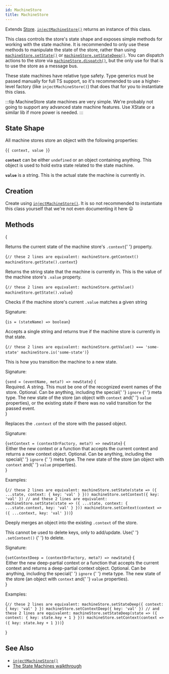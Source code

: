 ```yaml
---
id: MachineStore
title: MachineStore
---
```



Extends [Store](../../api/classes/Store). [`injectMachineStore()`](injectMachineStore) returns an instance of this class.

This class controls the store's state shape and exposes simple methods for working with the state machine. It is recommended to only use these methods to manipulate the state of the store, rather than using [`machineStore.setState()`](../../api/classes/Store#setstate) or [`machineStore.setStateDeep()`](../../api/classes/Store#setstatedeep). You can dispatch actions to the store via [`machineStore.dispatch()`](../../api/classes/Store#dispatch), but the only use for that is to use the store as a message bus.

These state machines have relative type safety. Type generics must be passed manually for full TS support, so it's recommended to use a higher-level factory (like `injectMachineStore()`) that does that for you to instantiate this class.

:::tip
MachineStore state machines are very simple. We're probably not going to support any advanced state machine features. Use XState or a similar lib if more power is needed.
:::

## State Shape

All machine stores store an object with the following properties:

<Ts>{`{ context, value }`}</Ts>

**`context`** can be either `undefined` or an object containing anything. This object is used to hold extra state related to the state machine.

**`value`** is a string. This is the actual state the machine is currently in.

## Creation

Create using [`injectMachineStore()`](injectMachineStore). It is so not recommended to instantiate this class yourself that we're not even documenting it here 😛

## Methods

{<Legend>
  <Item name="getContext">
    <p>
      Returns the current state of the machine store's <code>.context</code>{' '}
      property.
    </p>
    <Ts>{`// these 2 lines are equivalent:
machineStore.getContext()
machineStore.getState().context`}</Ts>
  </Item>
  <Item name="getValue">
    <p>
      Returns the string state that the machine is currently in. This is the
      value of the machine store's <code>.value</code> property.
    </p>
    <Ts>{`// these 2 lines are equivalent:
machineStore.getValue()
machineStore.getState().value`}</Ts>
  </Item>
  <Item name="is">
    <p>
      Checks if the machine store's current <code>.value</code> matches a given
      string
    </p>
    <p>Signature:</p>
    <Ts>{`is = (stateName) => boolean`}</Ts>
    <p>
      Accepts a single string and returns true if the machine store is currently
      in that state.
    </p>
    <Ts>{`// these 2 lines are equivalent:
machineStore.getValue() === 'some-state'
machineStore.is('some-state')`}</Ts>
  </Item>
  <Item name="send">
    <p>This is how you transition the machine to a new state.</p>
    <p>Signature:</p>
    <Ts>{`send = (eventName, meta?) => newState`}</Ts>
    {<Legend>
      <Item name="eventName">
        Required. A string. This must be one of the recognized event names of
        the store.
      </Item>
      <Item name="meta">
        Optional. Can be anything, including the special{' '}
        <Link to="../../api/utils/zeduxTypes#ignore">
          <code>ignore</code>
        </Link>{' '}
        meta type.
      </Item>
      <Item name="Returns">
        The new state of the store (an object with <code>context</code> and{' '}
        <code>value</code> properties), or the existing state if there was no
        valid transition for the passed event.
      </Item>
    </Legend>}
  </Item>
  <Item name="setContext">
    <p>
      Replaces the <code>.context</code> of the store with the passed object.
    </p>
    <p>Signature:</p>
    <Ts>{`setContext = (contextOrFactory, meta?) => newState`}</Ts>
    {<Legend>
      <Item name="contextOrFactory">
        Either the new context or a function that accepts the current context
        and returns a new context object.
      </Item>
      <Item name="meta">
        Optional. Can be anything, including the special{' '}
        <Link to="../../api/utils/zeduxTypes#ignore">
          <code>ignore</code>
        </Link>{' '}
        meta type.
      </Item>
      <Item name="Returns">
        The new state of the store (an object with <code>context</code> and{' '}
        <code>value</code> properties).
      </Item>
    </Legend>}
    <p>Examples:</p>
    <Ts>{`// these 2 lines are equivalent:
machineStore.setState(state => ({ ...state, context: { key: 'val' } }))
machineStore.setContext({ key: 'val' })
// and these 2 lines are equivalent:
machineStore.setState(state => ({ ...state, context: { ...state.context, key: 'val' } }))
machineStore.setContext(context => ({ ...context, key: 'val' }))`}</Ts>
  </Item>
  <Item name="setContextDeep">
    <p>
      Deeply merges an object into the existing <code>.context</code> of the
      store.
    </p>
    <p>
      This cannot be used to delete keys, only to add/update. Use{' '}
      <Link to="#setcontext">
        <code>.setContext()</code>
      </Link>{' '}
      to delete.
    </p>
    <p>Signature:</p>
    <Ts>{`setContextDeep = (contextOrFactory, meta?) => newState`}</Ts>
    {<Legend>
      <Item name="contextOrFactory">
        Either the new deep-partial context or a function that accepts the
        current context and returns a deep-partial context object.
      </Item>
      <Item name="meta">
        Optional. Can be anything, including the special{' '}
        <Link to="../../api/utils/zeduxTypes#ignore">
          <code>ignore</code>
        </Link>{' '}
        meta type.
      </Item>
      <Item name="Returns">
        The new state of the store (an object with <code>context</code> and{' '}
        <code>value</code> properties).
      </Item>
    </Legend>}
    <p>Examples:</p>
    <Ts>{`// these 2 lines are equivalent:
machineStore.setStateDeep({ context: { key: 'val' } })
machineStore.setContextDeep({ key: 'val' })
// and these 2 lines are equivalent:
machineStore.setStateDeep(state => ({ context: { key: state.key + 1 } }))
machineStore.setContext(context => ({ key: state.key + 1 }))`}</Ts>
  </Item>
</Legend>}

## See Also

- [`injectMachineStore()`](injectMachineStore)
- [The State Machines walkthrough](walkthrough)
